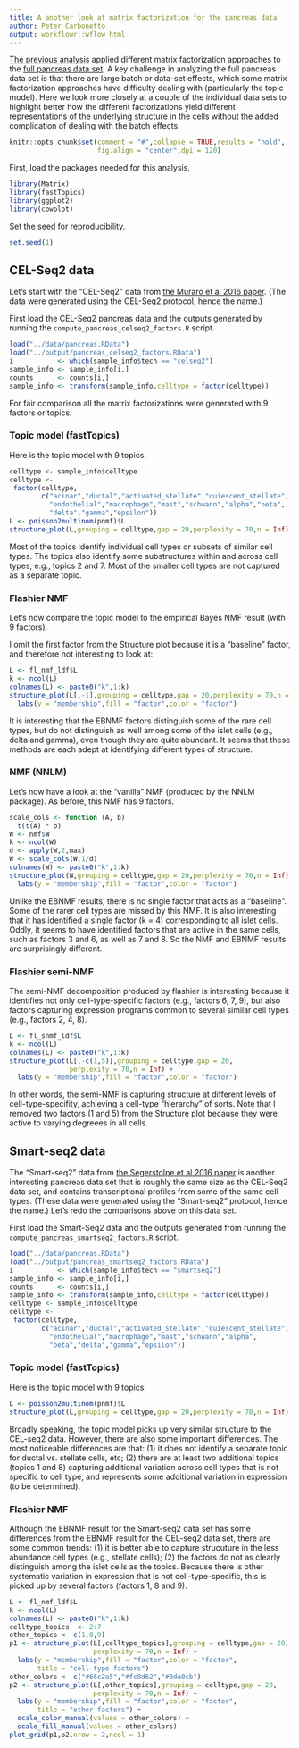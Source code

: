 ```yaml
---
title: A another look at matrix factorization for the pancreas data
author: Peter Carbonetto
output: workflowr::wflow_html
---
```


[The previous analysis](pancreas_factors.html) applied different
matrix factorization approaches to the
[full pancreas data set](pancreas.html). A key challenge in analyzing
the full pancreas data set is that there are large batch or data-set
effects, which some matrix factorization approaches have difficulty
dealing with (particularly the topic model). Here we look more closely
at a couple of the individual data sets to highlight better how the
different factorizations yield different representations of the
underlying structure in the cells without the added complication of
dealing with the batch effects.

```r
knitr::opts_chunk$set(comment = "#",collapse = TRUE,results = "hold",
                      fig.align = "center",dpi = 120)
```

First, load the packages needed for this analysis.

```r
library(Matrix)
library(fastTopics)
library(ggplot2)
library(cowplot)
```

Set the seed for reproducibility.

```r
set.seed(1)
```

## CEL-Seq2 data

Let's start with the "CEL-Seq2" data from [the Muraro et al 2016
paper][muraro-2016]. (The data were generated using the CEL-Seq2
protocol, hence the name.)

First load the CEL-Seq2 pancreas data and the outputs generated by
running the `compute_pancreas_celseq2_factors.R` script.

```r
load("../data/pancreas.RData")
load("../output/pancreas_celseq2_factors.RData")
i           <- which(sample_info$tech == "celseq2")
sample_info <- sample_info[i,]
counts      <- counts[i,]
sample_info <- transform(sample_info,celltype = factor(celltype))
```

For fair comparison all the matrix factorizations were generated with
9 factors or topics.

### Topic model (fastTopics)

Here is the topic model with 9 topics:

```r
celltype <- sample_info$celltype
celltype <-
 factor(celltype,
        c("acinar","ductal","activated_stellate","quiescent_stellate",
		  "endothelial","macrophage","mast","schwann","alpha","beta",
		  "delta","gamma","epsilon"))
L <- poisson2multinom(pnmf)$L
structure_plot(L,grouping = celltype,gap = 20,perplexity = 70,n = Inf)
```

Most of the topics identify individual cell types or subsets of
similar cell types. The topics also identify some substructures within
and across cell types, e.g., topics 2 and 7. Most of the smaller cell
types are not captured as a separate topic.

### Flashier NMF

Let's now compare the topic model to the empirical Bayes NMF result
(with 9 factors).

I omit the first factor from the Structure plot because it is a
"baseline" factor, and therefore not interesting to look at:

```r
L <- fl_nmf_ldf$L
k <- ncol(L)
colnames(L) <- paste0("k",1:k)
structure_plot(L[,-1],grouping = celltype,gap = 20,perplexity = 70,n = Inf) +
  labs(y = "membership",fill = "factor",color = "factor")
```

It is interesting that the EBNMF factors distinguish some of the rare
cell types, but do not distinguish as well among some of the islet
cells (e.g., delta and gamma), even though they are quite abundant.
It seems that these methods are each adept at identifying different
types of structure.

### NMF (NNLM)

Let's now have a look at the "vanilla" NMF (produced by the NNLM
package). As before, this NMF has 9 factors.

```r
scale_cols <- function (A, b)
  t(t(A) * b)
W <- nmf$W
k <- ncol(W)
d <- apply(W,2,max)
W <- scale_cols(W,1/d)
colnames(W) <- paste0("k",1:k)
structure_plot(W,grouping = celltype,gap = 20,perplexity = 70,n = Inf) +
  labs(y = "membership",fill = "factor",color = "factor")
```

Unlike the EBNMF results, there is no single factor that acts as a
"baseline". Some of the rarer cell types are missed by this NMF. It is
also interesting that it has identified a single factor (k = 4)
corresponding to all islet cells. Oddly, it seems to have identified
factors that are active in the same cells, such as factors 3 and 6, as
well as 7 and 8. So the NMF and EBNMF results are surprisingly
different.

### Flashier semi-NMF

The semi-NMF decomposition produced by flashier is interesting because
it identifies not only cell-type-specific factors (e.g., factors 6,
7, 9), but also factors capturing expression programs common to several
similar cell types (e.g., factors 2, 4, 8). 

```r
L <- fl_snmf_ldf$L
k <- ncol(L)
colnames(L) <- paste0("k",1:k)
structure_plot(L[,-c(1,5)],grouping = celltype,gap = 20,
               perplexity = 70,n = Inf) +
  labs(y = "membership",fill = "factor",color = "factor")
```

In other words, the semi-NMF is capturing structure at different
levels of cell-type-specifity, achieving a cell-type "hierarchy" of
sorts. Note that I removed two factors (1 and 5) from the Structure
plot because they were active to varying degreees in all cells.

## Smart-seq2 data

The "Smart-seq2" data from
[the Segerstolpe et al 2016 paper][segerstolpe-2016] is another
interesting pancreas data set that is roughly the same size as the
CEL-Seq2 data set, and contains transcriptional profiles from some of
the same cell types. (These data were generated using the "Smart-seq2"
protocol, hence the name.) Let's redo the comparisons above on this
data set.

First load the Smart-Seq2 data and the outputs generated from running
the `compute_pancreas_smartseq2_factors.R` script.

```r
load("../data/pancreas.RData")
load("../output/pancreas_smartseq2_factors.RData")
i           <- which(sample_info$tech == "smartseq2")
sample_info <- sample_info[i,]
counts      <- counts[i,]
sample_info <- transform(sample_info,celltype = factor(celltype))
celltype <- sample_info$celltype
celltype <-
 factor(celltype,
        c("acinar","ductal","activated_stellate","quiescent_stellate",
		  "endothelial","macrophage","mast","schwann","alpha",
		  "beta","delta","gamma","epsilon"))
```


### Topic model (fastTopics)

Here is the topic model with 9 topics:

```r
L <- poisson2multinom(pnmf)$L
structure_plot(L,grouping = celltype,gap = 20,perplexity = 70,n = Inf)
```

Broadly speaking, the topic model picks up very similar structure to
the CEL-seq2 data. However, there are also some important
differences. The most noticeable differences are that: (1) it does not
identify a separate topic for ductal vs. stellate cells, etc; (2)
there are at least two additional topics (topics 1 and 8) capturing
additional variation across cell types that is not specific to cell
type, and represents some additional variation in expression (to be
determined).

### Flashier NMF

Although the EBNMF result for the Smart-seq2 data set has some
differences from the EBNMF result for the CEL-seq2 data set, there are
some common trends: (1) it is better able to capture strucuture in the
less abundance cell types (e.g., stellate cells); (2) the factors do
not as clearly distinguish among the islet cells as the
topics. Because there is other systematic variation in expression that
is not cell-type-specific, this is picked up by several factors
(factors 1, 8 and 9).

```r
L <- fl_nmf_ldf$L
k <- ncol(L)
colnames(L) <- paste0("k",1:k)
celltype_topics  <- 2:7
other_topics <- c(1,8,9)
p1 <- structure_plot(L[,celltype_topics],grouping = celltype,gap = 20,
                     perplexity = 70,n = Inf) +
  labs(y = "membership",fill = "factor",color = "factor",
       title = "cell-type factors")
other_colors <- c("#66c2a5","#fc8d62","#8da0cb")
p2 <- structure_plot(L[,other_topics],grouping = celltype,gap = 20,
                     perplexity = 70,n = Inf) +
  labs(y = "membership",fill = "factor",color = "factor",
       title = "other factors") +
  scale_color_manual(values = other_colors) +
  scale_fill_manual(values = other_colors)
plot_grid(p1,p2,nrow = 2,ncol = 1)
```

[muraro-2016]: https://doi.org/10.1016/j.cels.2016.09.002
[segerstolpe-2016]: http://dx.doi.org/10.1016/j.cmet.2016.08.020
